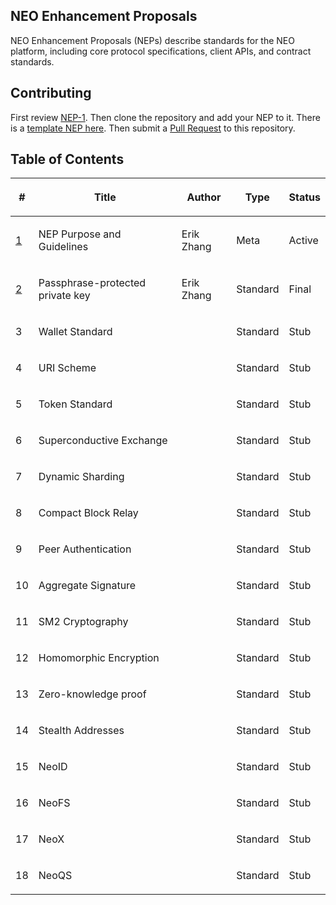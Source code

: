 ==NEO Enhancement Proposals==

NEO Enhancement Proposals (NEPs) describe standards for the NEO platform, including core protocol specifications, client APIs, and contract standards.

==Contributing==

First review [[nep-1.mediawiki|NEP-1]]. Then clone the repository and add your NEP to it. There is a [[nep-X.mediawiki|template NEP here]]. Then submit a [https://github.com/neo-project/proposals/pulls Pull Request] to this repository.

==Table of Contents==

{| class="wikitable sortable" style="width: auto; text-align: center; font-size: smaller; table-layout: fixed;"
!<nowiki>#</nowiki>
!Title
!Author
!Type
!Status
|-
| [[nep-1.mediawiki|1]]
| NEP Purpose and Guidelines
| Erik Zhang
| Meta
| Active
|-
| [[nep-2.mediawiki|2]]
| Passphrase-protected private key
| Erik Zhang
| Standard
| Final
|-
| 3
| Wallet Standard
| 
| Standard
| Stub
|-
| 4
| URI Scheme
| 
| Standard
| Stub
|-
| 5
| Token Standard
| 
| Standard
| Stub
|-
| 6
| Superconductive Exchange
| 
| Standard
| Stub
|-
| 7
| Dynamic Sharding
| 
| Standard
| Stub
|-
| 8
| Compact Block Relay
| 
| Standard
| Stub
|-
| 9
| Peer Authentication
| 
| Standard
| Stub
|-
| 10
| Aggregate Signature
| 
| Standard
| Stub
|-
| 11
| SM2 Cryptography
| 
| Standard
| Stub
|-
| 12
| Homomorphic Encryption
| 
| Standard
| Stub
|-
| 13
| Zero-knowledge proof
| 
| Standard
| Stub
|-
| 14
| Stealth Addresses
| 
| Standard
| Stub
|-
| 15
| NeoID
| 
| Standard
| Stub
|-
| 16
| NeoFS
| 
| Standard
| Stub
|-
| 17
| NeoX
| 
| Standard
| Stub
|-
| 18
| NeoQS
| 
| Standard
| Stub
|}
